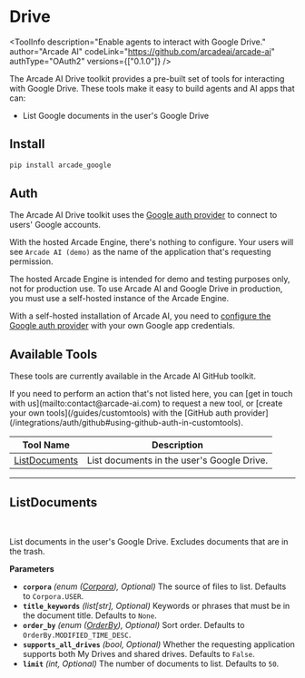 # Drive


<ToolInfo
  description="Enable agents to interact with Google Drive."
  author="Arcade AI"
  codeLink="https://github.com/arcadeai/arcade-ai"
  authType="OAuth2"
  versions={["0.1.0"]}
/>

<Badges repo="arcadeai/arcade_google" />

The Arcade AI Drive toolkit provides a pre-built set of tools for interacting with
Google Drive. These tools make it easy to build agents and AI apps that can:

- List Google documents in the user's Google Drive

## Install

```bash
pip install arcade_google
```

## Auth

The Arcade AI Drive toolkit uses the
[Google auth provider](/integrations/auth/google) to connect to users' Google
accounts.

With the hosted Arcade Engine, there's nothing to configure. Your users will see
`Arcade AI (demo)` as the name of the application that's requesting permission.

<Warning type="warning" emoji="⚠️">
  The hosted Arcade Engine is intended for demo and testing purposes only, not
  for production use. To use Arcade AI and Google Drive in production, you must
  use a self-hosted instance of the Arcade Engine.
</Warning>

With a self-hosted installation of Arcade AI, you need to
[configure the Google auth provider](/integrations/auth/google#configuring-google-auth)
with your own Google app credentials.

## Available Tools

These tools are currently available in the Arcade AI GitHub toolkit.

<Tip>
  If you need to perform an action that's not listed here, you can [get in touch
  with us](mailto:contact@arcade-ai.com) to request a new tool, or [create your
  own tools](/guides/customtools) with the [GitHub auth
  provider](/integrations/auth/github#using-github-auth-in-customtools).
</Tip>

| Tool Name                             | Description                                                     |
|---------------------------------------|-----------------------------------------------------------------|
| [ListDocuments](#listdocuments)       | List documents in the user's Google Drive.                      |

---

## ListDocuments
<br />
<TabbedCodeBlock tabs={[
  {
    label: 'Example: Calling LLM that executes the tool',
    content: {
      Python: ['/examples/integrations/toolkits/google/drive/list_documents_example_1.py'],
      JavaScript: ['Coming Soon'],
    },
  },
  {
    label: 'Example: Calling the Tool with User Authorization',
    content: {
      Python: ['/examples/integrations/toolkits/google/drive/list_documents_example_2.py'],
      JavaScript: ['Coming Soon'],
    },
  },
]} />

List documents in the user's Google Drive. Excludes documents that are in the trash.

**Parameters**

- **`corpora`** _(enum ([Corpora](/integrations/toolkits/Google/common#corpora)), Optional)_ The source of files to list. Defaults to `Corpora.USER`.
- **`title_keywords`** _(list[str], Optional)_ Keywords or phrases that must be in the document title. Defaults to `None`.
- **`order_by`** _(enum ([OrderBy](/integrations/toolkits/Google/common#orderby)), Optional)_ Sort order. Defaults to `OrderBy.MODIFIED_TIME_DESC`.
- **`supports_all_drives`** _(bool, Optional)_ Whether the requesting application supports both My Drives and shared drives. Defaults to `False`.
- **`limit`** _(int, Optional)_ The number of documents to list. Defaults to `50`.
